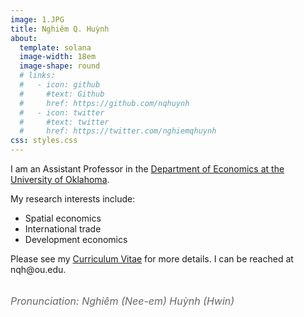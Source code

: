 ```yaml
---
image: 1.JPG
title: Nghiêm Q. Huỳnh
about: 
  template: solana
  image-width: 18em 
  image-shape: round
  # links:
  #   - icon: github
  #     #text: Github
  #     href: https://github.com/nqhuynh
  #   - icon: twitter
  #     #text: twitter
  #     href: https://twitter.com/nghiemqhuynh
css: styles.css
---
```


I am an Assistant Professor in the [Department of Economics at the University of Oklahoma](https://www.ou.edu/cas/economics). 

My research interests include:

-   Spatial economics
-   International trade
-   Development economics

Please see my [Curriculum Vitae](Huynh_Nghiem_CV.pdf){target="_blank"} for more details. I can be reached at nqh@ou.edu.

<!-- You can also find me on [X](https://twitter.com/nghiemqhuynh) and [LinkedIn](https://linkedin.com/in/nghiemhuynh).   -->

<p style="font-size: 1rem; color: #666; font-style: italic; text-align: left; margin-top: 2rem;">
Pronunciation: Nghiêm (Nee-em) Huỳnh (Hwin)
</p>

